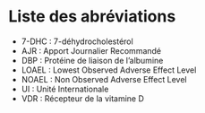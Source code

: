 # Liste des abréviations {.unnumbered}

-   7-DHC : 7-déhydrocholestérol
-   AJR : Apport Journalier Recommandé
-   DBP : Protéine de liaison de l'albumine
-   LOAEL : Lowest Observed Adverse Effect Level
-   NOAEL : Non Observed Adverse Effect Level
-   UI : Unité Internationale
-   VDR : Récepteur de la vitamine D

